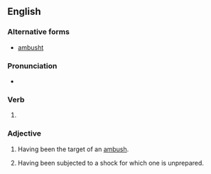 ==English==

===Alternative forms===
* [[ambusht]] {{qualifier|obsolete, simple past-only}}

===Pronunciation===
* {{IPA|/ˈæm.bʊʃt/|lang=en}}

===Verb===
{{head|en|verb form}}

# {{en-past of|ambush}}

===Adjective===
{{en-adj}}

# Having been the target of an [[ambush]].
# {{lb|en|figurative}} Having been subjected to a shock for which one is unprepared.